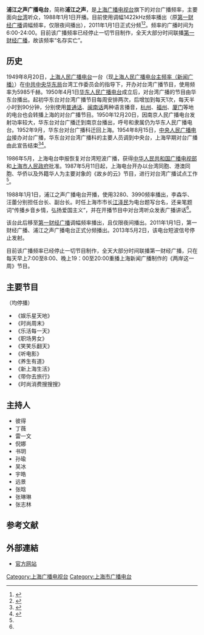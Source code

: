 {{广播电台
| 電臺名稱        = 浦江之声
| 電臺圖片檔案    = 浦江之声.jpg
| 電臺圖片尺寸    =
| 所屬國家        = {{CHNML}}
| 總部所在        = {{CHN}}[[上海市|上海市]][[虹桥路|虹桥路]]1376号11楼
| 播放地區        = [[上海市|上海市]]及周边地区
| 開播日期      =1988年1月1日
| 类型        = 综合、对台广播频率
| 主要语言        = [[普通话|普通话]]
| 隶属            = 上海东方广播有限公司（上海广播电视台东方广播中心）
| 擁有者           =[[上海广播电视台|上海广播电视台]]<br />[[第一财经|第一财经传媒]]
| 前電臺名稱      = [[第一财经广播|第一财经广播]]（AM）
| 被取代名稱      = 浦江之声
| 電臺口號        = 
| 電臺官方網站    = http://www.yicai.com/show_topic/642116//
| 無線廣播收聽地區01= 上海市及周边地区
| 無線廣播頻道數01= 1422kHz
| 數位電視供應商01= 上海[[东方有线|东方有线]]
| 數位電視頻道數01= 浦江之声
}}
'''浦江之声广播电台'''，简称'''浦江之声'''，是[[上海广播电视台|上海广播电视台]]旗下的对台广播频率，主要面向[[台湾|台湾]]听众，1988年1月1日开播。目前使用调幅1422kHz频率播出（原[[第一财经广播|第一财经广播]]调幅频率，仅限夜间播出），2011年1月1日正式分频<ref>{{Cite web |url=http://www.yicai.com/show_topic/642116// |title=浦江之声官网 |access-date=2014-06-14 |archive-date=2018-02-22 |archive-url=https://web.archive.org/web/20180222142331/http://www.yicai.com/show_topic/642116/ |dead-url=no }}</ref><ref>{{Cite web |url=http://news.sina.com.cn/o/2004-11-22/15474313411s.shtml |title=上海浦江之声广播电台打造台商“空中家园” |access-date=2014-06-15 |archive-date=2019-06-03 |archive-url=https://web.archive.org/web/20190603201120/http://news.sina.com.cn/o/2004-11-22/15474313411s.shtml |dead-url=no }}</ref>。频率的广播时间为6:00-24:00。目前该广播频率已经停止一切节目制作，全天大部分时间联播[[第一财经广播|第一财经广播]]，故该频率“名存实亡”。

==历史==
{{seealso|金陵之声广播电台}}
1949年8月20日，[[上海人民广播电台|上海人民广播电台]]一台（现[[上海人民广播电台_(电台频率)|上海人民广播电台主频率（新闻广播）]]）在[[中共中央华东局|中共中央华东局]]台湾工作委员会的指导下，开办对台湾广播节目，使用频率为5985千赫。1950年4月1日[[华东人民广播电台|华东人民广播电台]]成立后，对台湾广播的节目由华东台播出。起初华东台对台湾广播节目每周安排两次，后增加到每天1次，每天半小时到90分钟，分别使用[[普通话|普通话]]、[[闽南话|闽南话]]两种语言播音，[[杭州|杭州]]、[[福州|福州]]、[[厦门|厦门]]等地的电台也会转播上海的对台广播节目。1950年12月20日，因南京人民广播电台发射功率较大，华东台对台广播迁到南京台播出，呼号和隶属仍为华东人民广播电台。1952年9月，华东台对台广播科迁回上海。1954年8月15日，[[中央人民广播电台|中央人民广播电台]]接办对台广播，华东台对台湾广播科的主要人员调到中央台，上海早期对台广播由此宣告结束<ref name="志">{{cite news |title=《江苏省志·广播电视志》：第一章 中波、短波无线广播电台→第五节  金陵之声广播电台 |url=http://www.jssdfz.com/book/gbdsz/D1/D5J.html |author=《江苏省志·广播电视志》编纂委员会 |publisher=江苏省地方志办公室 |date=2000年12月 |accessdate=2018-04-01 |archive-date=2015-08-14 |archive-url=https://web.archive.org/web/20150814154140/http://www.jssdfz.com/book/gbdsz/D1/D5J.html |dead-url=no }}</ref><ref name=dtgb>{{cite news |title=上海广播电视志->--第二编广播节目->--第三章上海人民广播电台节目->--第九节 对台湾广播 |url=http://www.shtong.gov.cn/Newsite/node2/node2245/node4510/node10338/node10420/node63811/userobject1ai12227.html |author=上海市地方志办公室 |publisher=上海市地方志办公室 |date= |accessdate=2018-04-01 |archive-date=2016-04-27 |archive-url=https://web.archive.org/web/20160427213139/http://www.shtong.gov.cn/Newsite/node2/node2245/node4510/node10338/node10420/node63811/userobject1ai12227.html |dead-url=no }}</ref>。

1986年5月，上海电台申报恢复对台湾短波广播，获得[[中华人民共和国广播电视部|中华人民共和国广播电视部]]和[[上海市人民政府|上海市人民政府]]批准。1987年5月11日起，上海电台开办以台湾同胞、港澳同胞、华侨以及外籍华人为主要对象的《故乡的云》节目，进行对台湾广播试点工作<ref name=dtgb/>。

1988年1月1日，浦江之声广播电台开播，使用3280、3990频率播出，李森华、汪蕾分别担任台长、副台长。时任上海市市长[[江泽民|江泽民]]为电台题写台名，还亲笔题词“传播乡音乡情，弘扬爱国主义”，并在开播节目中对台湾听众发表广播讲话<ref name=dtgb/>。

该台此后移至[[第一财经广播|第一财经广播]]调幅频率播出，且仅限夜间播出。2011年1月1日，第一财经广播、浦江之声广播电台正式分频播出。2013年5月2日，该电台短波信号停止发射。

目前该广播频率已经停止一切节目制作，全天大部分时间联播第一财经广播，只在每天早上7:00至8:00、晚上19：00至20:00重播上海新闻广播制作的《两岸这一周》节目。

==主要节目==
（均停播）
*《娱乐星天地》
*《时尚周末》
*《乐活每一天》
*《职场男女》
*《笑笑乐翻天》
*《听电影》
*《养生有道》
*《新上海生活》
*《带你去旅行》
*《时尚消费搜搜搜》

==主持人==
*彼得
*丁薇
*雷一文
*倪娜
*书玥
*孙瑜
*吴冰
*宇皓
*远景
*张晗
*张琳琳
*张志林

==参考文献==
{{Reflist}}

==外部連結==
*[http://www.yicai.com/show_topic/642116// 官方网站]{{Wayback|url=http://www.yicai.com/show_topic/642116// |date=20180222142331 }}

{{上海廣播電視台}}

[[Category:上海广播电视台|Category:上海广播电视台]]
[[Category:上海市广播电台|Category:上海市广播电台]]